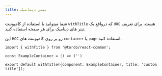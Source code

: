 ```yaml
---
title: تیتر دینامیک
---
```


شما میتوانید با استفاده از کامپوننت `withTitle` که درواقع یک `HOC` هست، برای تعریف تیتر های دینامیک برای هر صفحه استفاده کنید.

این `HOC` رو بر روی کامپوننت های `container` یا `page` استفاده کنید.


```
import { withTitle } from '@torob/react-common';

const ExampleContainer = () => ('')

export default withTitle({component: ExampleContainer, title: 'custom title'});
```